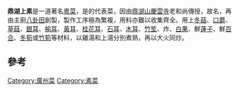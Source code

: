 '''鼎湖上素'''是一道著名[[粵菜|粵菜]]，是{{link-yue|西園酒家|廣州西園酒家}}的代表菜，因由[[鼎湖山|鼎湖山]][[庆云寺_(肇庆)|慶雲寺]]老和尚傳授，故名，再由主廚[[八卦田|八卦田]]創製，製作工序極為繁複，用料亦難以收集齊全。用上[[冬菇|冬菇]]、[[口蘑|口蘑]]、[[草菇|草菇]]、[[銀耳|銀耳]]、[[榆耳|榆耳]]、[[黃耳|黃耳]]、[[桂花耳|桂花耳]]、[[石耳|石耳]]、[[木耳|木耳]]、[[竹荪|竹笙]]、炸{{link-yue|生根}}、[[白果|白果]]、鮮[[蓮子|蓮子]]、鮮[[百合|百合]]、[[冬筍|冬筍]]或[[竹筍|竹筍]]等材料，以雞湯和上湯分別煮熟，再以大火同炒。

== 參考 ==

{{cite book |author=陳夢因; 江獻珠 |title= 《[[傳統粵菜精華錄|傳統粵菜精華錄]]》 |publisher= 萬里 |year= 2001 |isbn= 962-14-1956-5 }}

{{food-stub}}

[[Category:廣州菜|Category:廣州菜]]
[[Category:素菜|Category:素菜]]